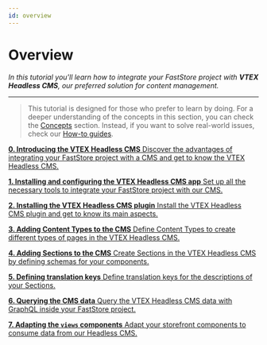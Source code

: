 ```yaml
---
id: overview
---
```



# Overview

*In this tutorial you'll learn how to integrate your FastStore project with **VTEX Headless CMS**, our preferred solution for content management.*

---

> This tutorial is designed for those who prefer to learn by doing. For a deeper understanding of the concepts in this section, you can check the [Concepts](/conceptual-guides/overview) section. Instead, if you want to solve real-world issues, check our [How-to guides](/how-to-guides/overview). 

<StepCard home>

[ **0. Introducing the VTEX Headless CMS** Discover the advantages of integrating your FastStore project with a CMS and get to know the VTEX Headless CMS.](./0)

[ **1. Installing and configuring the VTEX Headless CMS app** Set up all the necessary tools to integrate your FastStore project with our CMS.](./1)

[**2. Installing the VTEX Headless CMS plugin** Install the VTEX Headless CMS plugin and get to know its main aspects.](./2)

[**3. Adding Content Types to the CMS** Define Content Types to create different types of pages in the VTEX Headless CMS.](./3)

[**4. Adding Sections to the CMS** Create Sections in the VTEX Headless CMS by defining schemas for your components.](./4)

[**5. Defining translation keys** Define translation keys for the descriptions of your Sections.](./5)

[**6. Querying the CMS data** Query the VTEX Headless CMS data with GraphQL inside your FastStore project.](./6)

[**7. Adapting the `views` components** Adapt your storefront components to consume data from our Headless CMS.](./7)

</StepCard>